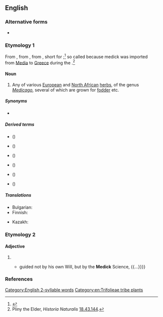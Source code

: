 ==English==

===Alternative forms===
* {{l|en|medic}}

===Etymology 1===
From {{inh|en|enm|medike}}, from {{der|en|la|mēdica}}, from {{der|en|grc|μηδίκη}}, short for {{m|grc|Μηδικὴ πόα||Median grass}};<ref>{{R:OED Online}}</ref> so called because medick was imported from [[Media]] to [[Greece]] during the {{w|Greco-Persian Wars}}.<ref>Pliny the Elder, ''Historia Naturalis'' [[s:la:Naturalis Historia/Liber XVIII#XLIII|18.43.144]].</ref>

====Noun====
{{wikipedia}}
{{en-noun|-|s}}

# Any of various [[European]] and [[North African]] [[herb]]s, of the genus ''[[Medicago]]'', several of which are grown for [[fodder]] etc.

=====Synonyms=====
* {{l|en|burclover}}

=====Derived terms=====
* {{vern|black medick}} ({{taxlink|Medicago lupulina|species|ver=200419}})
* {{vern|purple medick}} (''{{ll|mul|Medicago sativa}}'')
* {{vern|shield medick}} ({{taxlink|Medicago scutellata|species|ver=200419}})
* {{vern|sickle medick}} ({{taxlink|Medicago falcata|species|ver=200419}})
* {{vern|tree medick}} (''{{ll|mul|Medicago arborea}}'')
* {{vern|yellow medick}} ({{taxlink|Medicago falcata|species|ver=200419}})

=====Translations=====
{{trans-top|plant of the genus ''Medicago''}}
* Bulgarian: {{t|bg|люцерна|f}}
* Finnish: {{t+|fi|mailanen}}
{{trans-mid}}
* Kazakh: {{t|kk|жоңышқа}}
{{trans-bottom}}

===Etymology 2===

====Adjective====
{{en-adj|-}}

# {{obsolete spelling of|en|medic||medical}}
#* {{quote-book|en|year=1743|author=Martin Marley|title=The Good Confessor|page=307|passage={{...}} guided not by his own Will, but by the '''Medick''' Science, {{...}}}}

===References===
<references/>

[[Category:English 2-syllable words]]
[[Category:en:Trifolieae tribe plants]]